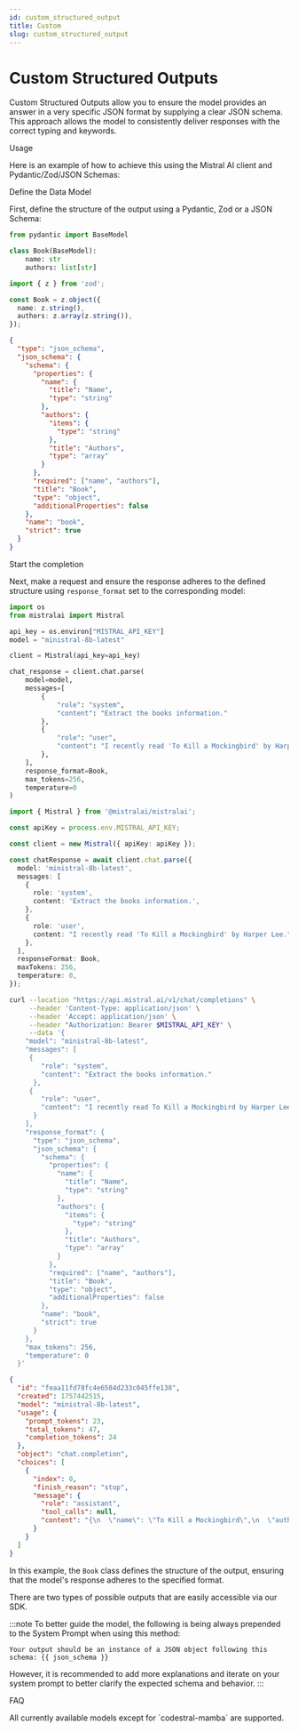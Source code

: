```yaml
---
id: custom_structured_output
title: Custom
slug: custom_structured_output
---
```




# Custom Structured Outputs

Custom Structured Outputs allow you to ensure the model provides an answer in a very specific JSON format by supplying a clear JSON schema. This approach allows the model to consistently deliver responses with the correct typing and keywords.

<SectionTab as="h1" sectionId="usage">Usage</SectionTab>

Here is an example of how to achieve this using the Mistral AI client and Pydantic/Zod/JSON Schemas:

<SectionTab as="h2" variant="secondary" sectionId="define-the-data-model">Define the Data Model</SectionTab>

First, define the structure of the output using a Pydantic, Zod or a JSON Schema:

<Tabs> 
  <TabItem value="python" label="python" default>

```python
from pydantic import BaseModel

class Book(BaseModel):
    name: str
    authors: list[str]
```

  </TabItem>
  <TabItem value="typescript" label="typescript">

```typescript
import { z } from 'zod';

const Book = z.object({
  name: z.string(),
  authors: z.array(z.string()),
});
```

  </TabItem>
  <TabItem value="curl" label="curl json schema">

```json
{
  "type": "json_schema",
  "json_schema": {
    "schema": {
      "properties": {
        "name": {
          "title": "Name",
          "type": "string"
        },
        "authors": {
          "items": {
            "type": "string"
          },
          "title": "Authors",
          "type": "array"
        }
      },
      "required": ["name", "authors"],
      "title": "Book",
      "type": "object",
      "additionalProperties": false
    },
    "name": "book",
    "strict": true
  }
}
```

  </TabItem>
</Tabs>

<SectionTab as="h2" variant="secondary" sectionId="start-the-completion">Start the completion</SectionTab>

Next, make a request and ensure the response adheres to the defined structure using `response_format` set to the corresponding model:

<Tabs> 
  <TabItem value="python" label="python" default>

```python
import os
from mistralai import Mistral

api_key = os.environ["MISTRAL_API_KEY"]
model = "ministral-8b-latest"

client = Mistral(api_key=api_key)

chat_response = client.chat.parse(
    model=model,
    messages=[
        {
            "role": "system",
            "content": "Extract the books information."
        },
        {
            "role": "user",
            "content": "I recently read 'To Kill a Mockingbird' by Harper Lee."
        },
    ],
    response_format=Book,
    max_tokens=256,
    temperature=0
)
```

  </TabItem>
  <TabItem value="typescript" label="typescript">

```typescript
import { Mistral } from '@mistralai/mistralai';

const apiKey = process.env.MISTRAL_API_KEY;

const client = new Mistral({ apiKey: apiKey });

const chatResponse = await client.chat.parse({
  model: 'ministral-8b-latest',
  messages: [
    {
      role: 'system',
      content: 'Extract the books information.',
    },
    {
      role: 'user',
      content: "I recently read 'To Kill a Mockingbird' by Harper Lee.",
    },
  ],
  responseFormat: Book,
  maxTokens: 256,
  temperature: 0,
});
```

  </TabItem>
  <TabItem value="curl" label="curl">

```bash
curl --location "https://api.mistral.ai/v1/chat/completions" \
     --header 'Content-Type: application/json' \
     --header 'Accept: application/json' \
     --header "Authorization: Bearer $MISTRAL_API_KEY" \
     --data '{
    "model": "ministral-8b-latest",
    "messages": [
     {
        "role": "system",
        "content": "Extract the books information."
      },
     {
        "role": "user",
        "content": "I recently read To Kill a Mockingbird by Harper Lee."
      }
    ],
    "response_format": {
      "type": "json_schema",
      "json_schema": {
        "schema": {
          "properties": {
            "name": {
              "title": "Name",
              "type": "string"
            },
            "authors": {
              "items": {
                "type": "string"
              },
              "title": "Authors",
              "type": "array"
            }
          },
          "required": ["name", "authors"],
          "title": "Book",
          "type": "object",
          "additionalProperties": false
        },
        "name": "book",
        "strict": true
      }
    },
    "max_tokens": 256,
    "temperature": 0
  }'
```

  </TabItem>
  <TabItem value="output" label="output">

```json
{
  "id": "feaa11fd78fc4e6584d233c045ffe138",
  "created": 1757442515,
  "model": "ministral-8b-latest",
  "usage": {
    "prompt_tokens": 23,
    "total_tokens": 47,
    "completion_tokens": 24
  },
  "object": "chat.completion",
  "choices": [
    {
      "index": 0,
      "finish_reason": "stop",
      "message": {
        "role": "assistant",
        "tool_calls": null,
        "content": "{\n  \"name\": \"To Kill a Mockingbird\",\n  \"authors\": [\"Harper Lee\"]\n}"
      }
    }
  ]
}
```

  </TabItem>
</Tabs>

In this example, the `Book` class defines the structure of the output, ensuring that the model's response adheres to the specified format.

There are two types of possible outputs that are easily accessible via our SDK.

<ExplorerTabs mode="close">
  <ExplorerTab value="raw-json-output" label="Raw JSON Output">
    <RawJSONOutputTab/>
  </ExplorerTab>
  <ExplorerTab value="parsed-output" label="Parsed Output">
    <ParsedOutputTab/>
  </ExplorerTab>
</ExplorerTabs>

:::note
To better guide the model, the following is being always prepended to the System Prompt when using this method:

```
Your output should be an instance of a JSON object following this schema: {{ json_schema }}
```

However, it is recommended to add more explanations and iterate on your system prompt to better clarify the expected schema and behavior.
:::

<SectionTab as="h1" sectionId="faq">FAQ</SectionTab>

<Faq>
  <FaqItem question="Which models support custom Structured Outputs?">
    All currently available models except for `codestral-mamba` are supported.
  </FaqItem>
</Faq>